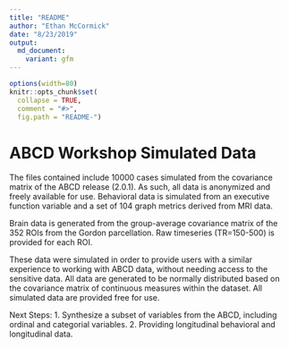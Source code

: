 ```yaml
---
title: "README"
author: "Ethan McCormick"
date: "8/23/2019"
output:
  md_document:
    variant: gfm
---
```


<!-- README.md is generated from README.Rmd. Please edit that file -->

```r
options(width=80)
knitr::opts_chunk$set(
  collapse = TRUE,
  comment = "#>",
  fig.path = "README-")
```

# ABCD Workshop Simulated Data

The files contained include 10000 cases simulated from the covariance matrix of the ABCD release (2.0.1). As such, all data is anonymized and freely available for use. Behavioral data is simulated from an executive function variable and a set of 104 graph metrics derived from MRI data. 

Brain data is generated from the group-average covariance matrix of the 352 ROIs from the Gordon parcellation. Raw timeseries (TR=150-500) is provided for each ROI.

These data were simulated in order to provide users with a similar experience to working with ABCD data, without needing access to the sensitive data. All data are generated to be normally distributed based on the covariance matrix of continuous measures within the dataset. All simulated data are provided free for use.

Next Steps:
  1. Synthesize a subset of variables from the ABCD, including ordinal and categorial variables.
  2. Providing longitudinal behavioral and longitudinal data.